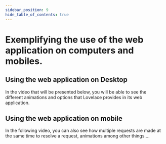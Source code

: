 ```yaml
---
sidebar_position: 9
hide_table_of_contents: true
---
```



# Exemplifying the use of the web application on computers and mobiles.

## Using the web application on Desktop
In the video that will be presented below, you will be able to see the different animations and options that Lovelace provides in its web application.
<ReactPlayer controls url='/videos/WebApp-Usage.mp4' />

## Using the web application on mobile
In the following video, you can also see how multiple requests are made at the same time to resolve a request, animations among other things....

<ReactPlayer controls url='/videos/WebApp-Mobile-Usage.mp4' />
